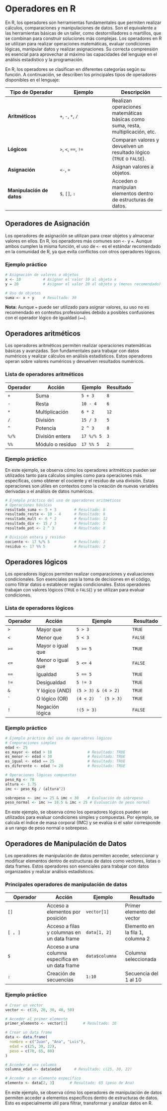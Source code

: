# Operadores en R

En R, los operadores son herramientas fundamentales que permiten realizar cálculos, comparaciones y manipulaciones de datos. Son el equivalente a las herramientas básicas de un taller, como destornilladores o martillos, que se combinan para construir soluciones más complejas. Los operadores en R se utilizan para realizar operaciones matemáticas, evaluar condiciones lógicas, manipular datos y realizar asignaciones. Su correcta comprensión es esencial para aprovechar al máximo las capacidades del lenguaje en el análisis estadístico y la programación.

En R, los operadores se clasifican en diferentes categorías según su función. A continuación, se describen los principales tipos de operadores disponibles en el lenguaje:

| **Tipo de Operador** | **Ejemplo** | **Descripción** |
|----|----|----|
| **Aritméticos** | `+`, `-`, `*`, `/` | Realizan operaciones matemáticas básicas como suma, resta, multiplicación, etc. |
| **Lógicos** | `>`, `<`, `==`, `!=` | Comparan valores y devuelven un resultado lógico (`TRUE` o `FALSE`). |
| **Asignación** | `<-`, `=` | Asignan valores a objetos. |
| **Manipulación de datos** | `$`, `[]`, `:` | Acceden o manipulan elementos dentro de estructuras de datos. |

## Operadores de Asignación

Los operadores de asignación se utilizan para crear objetos y almacenar valores en ellos. En R, los operadores más comunes son `<-` y `=`. Aunque ambos cumplen la misma función, el uso de `<-` es el estándar recomendado en la comunidad de R, ya que evita conflictos con otros operadores lógicos.

### Ejemplo práctico

```r
# Asignación de valores a objetos
x <- 10          # Asignar el valor 10 al objeto x
y = 20           # Asignar el valor 20 al objeto y (menos recomendado)

# Uso de objetos
suma <- x + y    # Resultado: 30
```

**Nota:** Aunque `=` puede ser utilizado para asignar valores, su uso no es recomendado en contextos profesionales debido a posibles confusiones con el operador lógico de igualdad (`==`).

## Operadores aritméticos

Los operadores aritméticos permiten realizar operaciones matemáticas básicas y avanzadas. Son fundamentales para trabajar con datos numéricos y realizar cálculos en análisis estadísticos. Estos operadores operan sobre valores numéricos y devuelven resultados numéricos.

### Lista de operadores aritméticos

| **Operador** | **Acción**       | **Ejemplo** | **Resultado** |
|--------------|------------------|-------------|---------------|
| `+`          | Suma             | `5 + 3`     | `8`           |
| `-`          | Resta            | `10 - 4`    | `6`           |
| `*`          | Multiplicación   | `6 * 2`     | `12`          |
| `/`          | División         | `15 / 3`    | `5`           |
| `^`          | Potencia         | `2 ^ 3`     | `8`           |
| `%/%`        | División entera  | `17 %/% 5`  | `3`           |
| `%%`         | Módulo o residuo | `17 %% 5`   | `2`           |

### Ejemplo práctico

En este ejemplo, se observa cómo los operadores aritméticos pueden ser utilizados tanto para cálculos simples como para operaciones más específicas, como obtener el cociente y el residuo de una división. Estas operaciones son útiles en contextos como la creación de nuevas variables derivadas o el análisis de datos numéricos.

```r
# Ejemplo práctico del uso de operadores aritméticos
# Operaciones básicas
resultado_suma <- 5 + 3        # Resultado: 8
resultado_resta <- 10 - 4      # Resultado: 6
resultado_mult <- 6 * 2        # Resultado: 12
resultado_div <- 15 / 3        # Resultado: 5
resultado_pot <- 2 ^ 3         # Resultado: 8

# División entera y residuo
cociente <- 17 %/% 5           # Resultado: 3
residuo <- 17 %% 5             # Resultado: 2
```

## Operadores lógicos

Los operadores lógicos permiten realizar comparaciones y evaluaciones condicionales. Son esenciales para la toma de decisiones en el código, como filtrar datos o establecer reglas condicionales. Estos operadores trabajan con valores lógicos (`TRUE` o `FALSE`) y se utilizan para evaluar condiciones.

### Lista de operadores lógicos

| **Operador** | **Acción**        | **Ejemplo**              | **Resultado** |
|--------------|-------------------|--------------------------|---------------|
| `>`          | Mayor que         | `5 > 3`                  | `TRUE`        |
| `<`          | Menor que         | `5 < 3`                  | `FALSE`       |
| `>=`         | Mayor o igual que | `5 >= 5`                 | `TRUE`        |
| `<=`         | Menor o igual que | `5 <= 4`                 | `FALSE`       |
| `==`         | Igualdad          | `5 == 5`                 | `TRUE`        |
| `!=`         | Desigualdad       | `5 != 3`                 | `TRUE`        |
| `&`          | Y lógico (AND)    | `(5 > 3) & (4 > 2)`      | `TRUE`        |
| `` ` ``      | O lógico (OR)     | `` (4 < 2)  ` (5 > 3) `` | `TRUE`        |
| `!`          | Negación lógica   | `!(5 > 3)`               | `FALSE`       |

### Ejemplo práctico

```r
# Ejemplo práctico del uso de operadores lógicos
# Comparaciones simples
edad <- 25
es_mayor <- edad > 18                # Resultado: TRUE
es_menor <- edad < 30                # Resultado: TRUE
es_igual <- edad == 25               # Resultado: TRUE
es_diferente <- edad != 20           # Resultado: TRUE

# Operaciones lógicas compuestas
peso_Kg <- 70
altura <- 1.75
imc <- peso_Kg / (altura^2)

sobrepeso <- imc >= 25 & imc < 30    # Evaluación de sobrepeso
peso_normal <- imc >= 18.5 & imc < 25 # Evaluación de peso normal
```

En este ejemplo, se observa cómo los operadores lógicos pueden ser utilizados para evaluar condiciones simples y compuestas. Por ejemplo, se calcula el índice de masa corporal (IMC) y se evalúa si el valor corresponde a un rango de peso normal o sobrepeso.

## Operadores de Manipulación de Datos

Los operadores de manipulación de datos permiten acceder, seleccionar y modificar elementos dentro de estructuras de datos como vectores, listas o data frames. Estos operadores son esenciales para trabajar con datos organizados y realizar análisis estadísticos.

### Principales operadores de manipulación de datos

| **Operador** | **Acción** | **Ejemplo** | **Resultado** |
|----|----|----|----|
| `[]` | Acceso a elementos por posición | `vector[1]` | Primer elemento del vector |
| `[ , ]` | Acceso a filas y columnas en un data frame | `data[1, 2]` | Elemento en la fila 1, columna 2 |
| `$` | Acceso a una columna específica en un data frame | `data$columna` | Columna seleccionada |
| `:` | Creación de secuencias | `1:10` | Secuencia del 1 al 10 |

### Ejemplo práctico

```r
# Crear un vector
vector <- c(10, 20, 30, 40, 50)

# Acceder al primer elemento
primer_elemento <- vector[1]       # Resultado: 10

# Crear un data frame
data <- data.frame(
  nombre = c("Juan", "Ana", "Luis"),
  edad = c(25, 30, 22),
  peso = c(70, 65, 80)
)

# Acceder a una columna
columna_edad <- data$edad      # Resultado: c(25, 30, 22)

# Acceder a un elemento específico
elemento <- data[2, 3]       # Resultado: 65 (peso de Ana)
```

En este ejemplo, se observa cómo los operadores de manipulación de datos permiten acceder a elementos específicos dentro de estructuras de datos. Esto es especialmente útil para filtrar, transformar y analizar datos en R.
